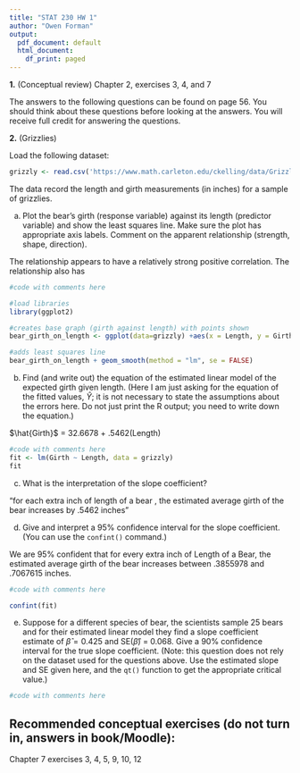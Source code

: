 ```yaml
---
title: "STAT 230 HW 1"
author: "Owen Forman" 
output:
  pdf_document: default
  html_document:
    df_print: paged
---
```


**1.** (Conceptual review) Chapter 2, exercises 3, 4, and 7

The answers to the following questions can be found on page 56. You should think about these questions before looking at the answers. You will receive full credit for answering the questions.

\textbf{Chapter 2, Exercise 3 Answer:}

\vspace{4pt}

\textbf{Chapter 2, Exercise 4 Answer:}

\vspace{4pt}

\textbf{Chapter 2, Exercise 7 Answer:}

\vspace{15pt}

**2.** (Grizzlies)

Load the following dataset:

```r
grizzly <- read.csv('https://www.math.carleton.edu/ckelling/data/Grizzly.csv', header=TRUE)
```

The data record the length and girth measurements (in inches) for a sample of grizzlies.

(a) Plot the bear's girth (response variable) against its length (predictor variable) and show the least squares line. Make sure the plot has appropriate axis labels. Comment on the apparent relationship (strength, shape, direction).

\textbf{Answer:} The relationship appears to have a relatively strong positive correlation. The relationship also has

```r
#code with comments here

#load libraries
library(ggplot2)

#creates base graph (girth against length) with points shown
bear_girth_on_length <- ggplot(data=grizzly) +aes(x = Length, y = Girth) + geom_point() + labs(title = "Regression of bear girth against length", x = "Length of Bear (in inches)", y = "Girth of Bear (in inches)")

#adds least squares line
bear_girth_on_length + geom_smooth(method = "lm", se = FALSE)
```

(b) Find (and write out) the equation of the estimated linear model of the expected girth given length. (Here I am just asking for the equation of the fitted values, $\hat{Y}$; it is not necessary to state the assumptions about the errors here. Do not just print the R output; you need to write down the equation.)

\textbf{Answer:} $\hat{Girth}$ = 32.6678 + .5462(Length)


```r
#code with comments here
fit <- lm(Girth ~ Length, data = grizzly)
fit

```

(c) What is the interpretation of the slope coefficient?

\textbf{Answer:} "for each extra inch of length of a bear , the estimated average girth of the bear increases by .5462 inches"

(d) Give and interpret a 95% confidence interval for the slope coefficient. (You can use the `confint()` command.)

\textbf{Answer:} We are 95% confident that for every extra inch of Length of a Bear, the estimated average girth of the bear increases between .3855978 and .7067615 inches.

```r
#code with comments here

confint(fit)
```

(e) Suppose for a different species of bear, the scientists sample 25 bears and for their estimated linear model they find a slope coefficient estimate of $\hat{\beta} = 0.425$ and SE($\hat{\beta}$) = 0.068. Give a 90% confidence interval for the true slope coefficient. (Note: this question does not rely on the dataset used for the questions above. Use the estimated slope and SE given here, and the `qt()` function to get the appropriate critical value.)

\textbf{Answer:}

```r
#code with comments here

```

## Recommended conceptual exercises (do not turn in, answers in book/Moodle):

Chapter 7 exercises 3, 4, 5, 9, 10, 12
